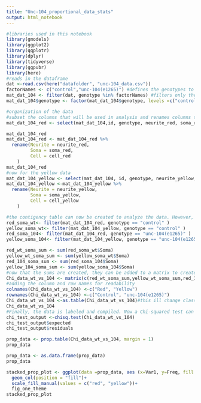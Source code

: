 ```yaml
---
title: "Unc-104_proportional_data_stats"
output: html_notebook
---
```



```r
#libraries used in this notebook
library(gmodels)
library(ggplot2)
library(qqplotr)
library(dplyr)
library(tidyverse)
library(ggpubr)
library(here)
#reads in the dataframe
dat <-read.csv(here("datafolder", "unc-104_data.csv"))
factorNames <- c("control","unc-104(e1265)") #defines the genotypes to be analyzed 
mat_dat_104 <- filter(dat, genotype %in% factorNames) #filters only the factors (genotypes) to be analyzed
mat_dat_104$genotype <- factor(mat_dat_104$genotype, levels =c("control","unc-104(e1265)"))

```

```r
#organization of the data
#subset the columns that will be used in analysis and renames columns to more readable names
mat_dat_104_red <- select(mat_dat_104,id, genotype, neurite_red, soma_red, cell_red)

mat_dat_104_red
mat_dat_104_red <- mat_dat_104_red %>% 
  rename(Neurite = neurite_red,
         Soma = soma_red,
         Cell = cell_red
    )
mat_dat_104_red
#now for the yellow data
mat_dat_104_yellow <- select(mat_dat_104, id, genotype, neurite_yellow, soma_yellow, cell_yellow)
mat_dat_104_yellow <-mat_dat_104_yellow %>% 
  rename(Neurite = neurite_yellow,
         Soma = soma_yellow,
         Cell = cell_yellow
    )

```

```r
#the contigency table can now be created to analyze the data. However, first the data are going to be manually calculated so that they can be added to a matrix after. 
red_soma_wt<- filter(mat_dat_104_red, genotype == "control" )
yellow_soma_wt<- filter(mat_dat_104_yellow, genotype == "control" )
red_soma_104<- filter(mat_dat_104_red, genotype == "unc-104(e1265)" ) 
yellow_soma_104<- filter(mat_dat_104_yellow, genotype == "unc-104(e1265)" )

red_wt_soma_sum <- sum(red_soma_wt$Soma)
yellow_wt_soma_sum <- sum(yellow_soma_wt$Soma)
red_104_soma_sum <- sum(red_soma_104$Soma)
yellow_104_soma_sum <- sum(yellow_soma_104$Soma)
#now that the sums are created, they can be added to a matrix to create a contingency table
Chi_data_wt_vs_104 <- matrix(c(red_wt_soma_sum,yellow_wt_soma_sum,red_104_soma_sum,yellow_104_soma_sum), ncol = 2, byrow = TRUE)
#adding the column and row names for readability
colnames(Chi_data_wt_vs_104) <-c("Red", "Yellow")
rownames(Chi_data_wt_vs_104) <-c("Control", "unc-104(e1265)")
Chi_data_wt_vs_104 <-as.table(Chi_data_wt_vs_104)#this ill change class from a matrix to a table
Chi_data_wt_vs_104
#Finally, the data is labeled and compiled. Now a Chi-squared test can be run
chi_test_output <-chisq.test(Chi_data_wt_vs_104)
chi_test_output$expected
chi_test_output$residuals

prop_data <- prop.table(Chi_data_wt_vs_104, margin = 1)
prop_data

prop_data <- as.data.frame(prop_data)
prop_data

stacked_prop_plot <- ggplot(data =prop_data, aes (x=Var1, y=Freq, fill =Var2 ))+
  geom_col(position = "fill")+
  scale_fill_manual(values = c("red", "yellow"))+
  fig_one_theme
stacked_prop_plot
```

